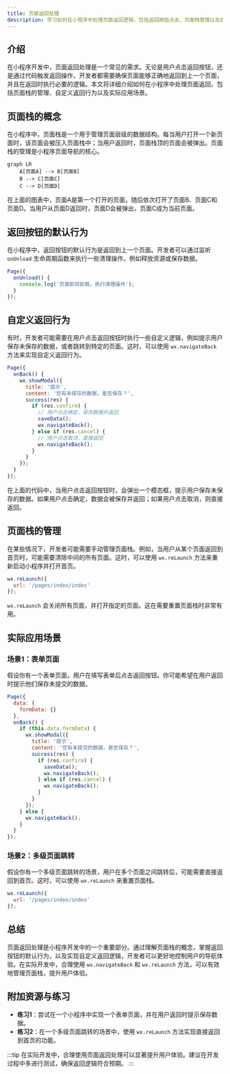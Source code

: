 ```yaml
---
title: 页面返回处理
description: 学习如何在小程序中处理页面返回逻辑，包括返回按钮点击、页面栈管理以及自定义返回行为。
---
```


## 介绍

在小程序开发中，页面返回处理是一个常见的需求。无论是用户点击返回按钮，还是通过代码触发返回操作，开发者都需要确保页面能够正确地返回到上一个页面，并且在返回时执行必要的逻辑。本文将详细介绍如何在小程序中处理页面返回，包括页面栈的管理、自定义返回行为以及实际应用场景。

## 页面栈的概念

在小程序中，页面栈是一个用于管理页面层级的数据结构。每当用户打开一个新页面时，该页面会被压入页面栈中；当用户返回时，页面栈顶的页面会被弹出。页面栈的管理是小程序页面导航的核心。

```mermaid
graph LR
    A[页面A] --> B[页面B]
    B --> C[页面C]
    C --> D[页面D]
```

在上面的图表中，页面A是第一个打开的页面，随后依次打开了页面B、页面C和页面D。当用户从页面D返回时，页面D会被弹出，页面C成为当前页面。

## 返回按钮的默认行为

在小程序中，返回按钮的默认行为是返回到上一个页面。开发者可以通过监听 `onUnload` 生命周期函数来执行一些清理操作，例如释放资源或保存数据。

```javascript
Page({
  onUnload() {
    console.log('页面即将卸载，执行清理操作');
  }
});
```

## 自定义返回行为

有时，开发者可能需要在用户点击返回按钮时执行一些自定义逻辑，例如提示用户保存未保存的数据，或者跳转到特定的页面。这时，可以使用 `wx.navigateBack` 方法来实现自定义返回行为。

```javascript
Page({
  onBack() {
    wx.showModal({
      title: '提示',
      content: '您有未保存的数据，是否保存？',
      success(res) {
        if (res.confirm) {
          // 用户点击确定，保存数据并返回
          saveData();
          wx.navigateBack();
        } else if (res.cancel) {
          // 用户点击取消，直接返回
          wx.navigateBack();
        }
      }
    });
  }
});
```

在上面的代码中，当用户点击返回按钮时，会弹出一个模态框，提示用户保存未保存的数据。如果用户点击确定，数据会被保存并返回；如果用户点击取消，则直接返回。

## 页面栈的管理

在某些情况下，开发者可能需要手动管理页面栈。例如，当用户从某个页面返回到首页时，可能需要清除中间的所有页面。这时，可以使用 `wx.reLaunch` 方法来重新启动小程序并打开首页。

```javascript
wx.reLaunch({
  url: '/pages/index/index'
});
```

`wx.reLaunch` 会关闭所有页面，并打开指定的页面。这在需要重置页面栈时非常有用。

## 实际应用场景

### 场景1：表单页面

假设你有一个表单页面，用户在填写表单后点击返回按钮。你可能希望在用户返回时提示他们保存未提交的数据。

```javascript
Page({
  data: {
    formData: {}
  },
  onBack() {
    if (this.data.formData) {
      wx.showModal({
        title: '提示',
        content: '您有未提交的数据，是否保存？',
        success(res) {
          if (res.confirm) {
            saveData();
            wx.navigateBack();
          } else if (res.cancel) {
            wx.navigateBack();
          }
        }
      });
    } else {
      wx.navigateBack();
    }
  }
});
```

### 场景2：多级页面跳转

假设你有一个多级页面跳转的场景，用户在多个页面之间跳转后，可能需要直接返回到首页。这时，可以使用 `wx.reLaunch` 来重置页面栈。

```javascript
wx.reLaunch({
  url: '/pages/index/index'
});
```

## 总结

页面返回处理是小程序开发中的一个重要部分。通过理解页面栈的概念，掌握返回按钮的默认行为，以及实现自定义返回逻辑，开发者可以更好地控制用户的导航体验。在实际开发中，合理使用 `wx.navigateBack` 和 `wx.reLaunch` 方法，可以有效地管理页面栈，提升用户体验。

## 附加资源与练习

- **练习1**：尝试在一个小程序中实现一个表单页面，并在用户返回时提示保存数据。
- **练习2**：在一个多级页面跳转的场景中，使用 `wx.reLaunch` 方法实现直接返回到首页的功能。

:::tip
在实际开发中，合理使用页面返回处理可以显著提升用户体验。建议在开发过程中多进行测试，确保返回逻辑符合预期。
:::
